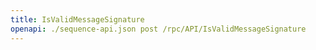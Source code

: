 ---
title: IsValidMessageSignature
openapi: ./sequence-api.json post /rpc/API/IsValidMessageSignature
---

